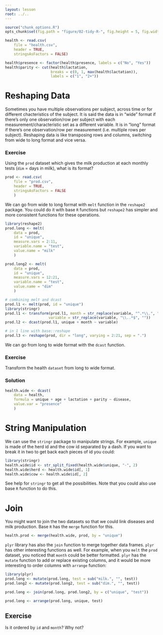```yaml
---
layout: lesson
root: ../..
---
```


```r
source("chunk_options.R")
opts_chunk$set(fig.path = "figure/02-tidy-R-", fig.height = 5, fig.width = 10)
```

```r
health <- read.csv(
    file = "health.csv",
    header = TRUE,
    stringsAsFactors = FALSE)

health$presence <- factor(health$presence, labels = c("No", "Yes"))
health$parity <- cut(health$lactation,
                     breaks = c(0, 1, max(health$lactation)),
                     labels = c("1", "2+"))
```

# Reshaping Data

Sometimes you have multiple observations per subject, across time or for
different chacteristics of the subject. It is said the data is in "wide" format
if there's only one observation/row per subject with each
measurement/characteristic set as a different variable. It is in "long" format
if there's one observation/row per measurement (i.e. multiple rows per
subject). Reshaping data is like transposing rows and columns, switching from
wide to long format and vice versa.

### Exercise

Using the `prod` dataset which gives the milk production at each monthly tests
(`dim` = days in milk), what is its format?

```r
prod <- read.csv(
    file = "prod.csv",
    header = TRUE,
    stringsAsFactors = FALSE
    )
```

We can go from wide to long format with `melt` function in the
`reshape2` package. You could do it with base `R` functions but `reshape2` has
simpler and more consistent functions for these operations.

```r
library(reshape2)
prod.long <- melt(
    data = prod,
    id = "unique",
    measure.vars = 2:11,
    variable.name = "test",
    value.name = "milk"
    )

prod.long2 <- melt(
    data = prod,
    id = "unique",
    measure.vars = 12:21,
    variable.name = "test",
    value.name = "dim"
    )

# combining melt and dcast
prod.l1 <- melt(prod, id = "unique")
library(stringr)
prod.l1 <- transform(prod.l1, month = str_replace(variable, "^.*\\.", ""),
                    variable = str_replace(variable, "\\..*$", ""))
prod.l2 <- dcast(prod.l1, unique + month ~ variable)

# in 1 line with base::reshape
prod.l3 <- reshape(prod, dir = "long", varying = 2:21, sep = ".") 
```

We can go from long to wide format with the `dcast` function.

### Exercise

Transform the health `dataset` from long to wide format.

### Solution

```r
health.wide <- dcast(
    data = health,
    formula = unique + age + lactation + parity ~ disease,
    value.var = "presence"
    )
```

# String Manipulation

We can use the `stringr` package to manipulate strings. For example, `unique` is
made of the herd id and the cow id separated by a dash. If you want to break it
in two to get back each pieces of id you could:

```r
library(stringr)
health.wide$id <- str_split_fixed(health.wide$unique, "-", 2)
health.wide$herd <- health.wide$id[, 1]
health.wide$cow <- health.wide$id[, 2]
```

See help for `stringr` to get all the possibilities. Note that you could also
use base `R` function to do this.


# Join

You might want to join the two datasets so that we could link diseases and milk
production. Base `R` has the `merge` function for this.

```r
health.prod <- merge(health.wide, prod, by = "unique")
```

`plyr` library has also the `join` function to merge together data
frames. `plyr` has other interesting functions as well. For example, when you
`melt` the `prod` dataset, you noticed that `month` could be better
formatted. `plyr` has the `mutate` function to add or replace existing columns,
and it would be more interesting to order columns with `arrange` function:

```r
library(plyr)
prod.long <- mutate(prod.long, test = sub("milk.", "", test))
prod.long2 <- mutate(prod.long2, test = sub("dim.", "", test))

prod.long <- join(prod.long, prod.long2, by = c("unique", "test"))

prod.long <- arrange(prod.long, unique, test)
```

## Exercise

Is it ordered by `id` and `month`? Why not?
